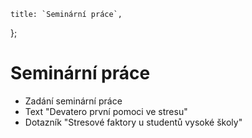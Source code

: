 
    title: `Seminární práce`,
};

# Seminární práce

- <Link href="/doc/psy1_seminarka.pdf" file>
    Zadání seminární práce
  </Link>
- <Link href="/psy1/ukoly/12.4">Text "Devatero první pomoci ve stresu"</Link>
- <Link href="https://forms.office.com/e/G53pV4Ca5R">
    Dotazník "Stresové faktory u studentů vysoké školy"
  </Link>
